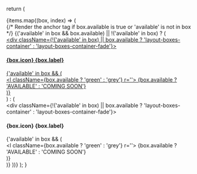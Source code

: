   return (
    <div className='row layout-boxes'>
      {items.map((box, index) => (
        <div className='column' key={index}>
          {/* Render the anchor tag if box.available is true or 'available' is not in box */}
          {('available' in box && box.available) || !('available' in box) ? (
            <a href={box.link}>
              <div className='layout-boxes-item'>
                <div className={!('available' in box) || box.available ? 'layout-boxes-container' : 'layout-boxes-container-fade'}>
                  <h4>
                    {box.icon}
                    <span>{box.label}</span>
                  </h4>
                  {'available' in box && (
                    <div className='layout-boxes-available'>
                      <l className={box.available ? 'green' : 'grey'} r=''>
                        {box.available ? 'AVAILABLE' : 'COMING SOON'}
                      </l>
                    </div>
                  )}
                </div>
              </div>
            </a>
          ) : (
            <div className='layout-boxes-item'>
              <div className={!('available' in box) || box.available ? 'layout-boxes-container' : 'layout-boxes-container-fade'}>
                <h4>
                  {box.icon}
                  <span>{box.label}</span>
                </h4>
                {'available' in box && (
                  <div className='layout-boxes-available'>
                    <l className={box.available ? 'green' : 'grey'} r=''>
                      {box.available ? 'AVAILABLE' : 'COMING SOON'}
                    </l>
                  </div>
                )}
              </div>
            </div>
          )}
        </div>
      ))}
    </div>
  );
}
